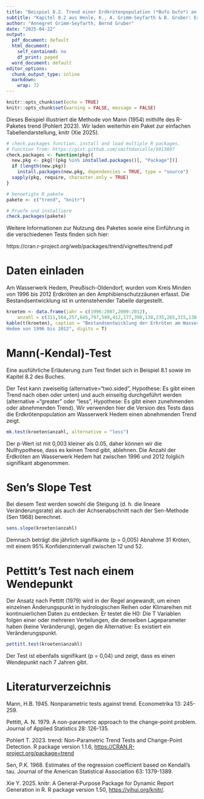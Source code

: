 ---
title: "Beispiel 8.2. Trend einer Erdkrötenpopulation (*Bufo bufo*) an einem Amphibienschutzzaun"
subtitle: "Kapitel 8.2 aus Henle, K., A. Grimm-Seyfarth & B. Gruber: Erfassung und Analyse von Tierpopulationen. Ulmer Verlag"
author: "Annegret Grimm-Seyfarth, Bernd Gruber"
date: "2025-04-22"
output:
  pdf_document: default
  html_document:
    self_contained: no
    df_print: paged
  word_document: default
editor_options:
  chunk_output_type: inline
  markdown:
    wrap: 72
---

```{r setup, include=FALSE}
knitr::opts_chunk$set(echo = TRUE)
knitr::opts_chunk$set(warning = FALSE, message = FALSE) 
```

Dieses Beispiel illustriert die Methode von Mann (1954) mithilfe des R-Paketes trend (Pohlert 2023). Wir laden weiterhin ein Paket zur einfachen Tabellendarstellung, knitr (Xie 2025).

```{r}
# check.packages function: install and load multiple R packages.
# Function from: https://gist.github.com/smithdanielle/9913897
check.packages <- function(pkg){
  new.pkg <- pkg[!(pkg %in% installed.packages()[, "Package"])]
  if (length(new.pkg)) 
    install.packages(new.pkg, dependencies = TRUE, type = "source")
  sapply(pkg, require, character.only = TRUE)
}

# benoetigte R pakete
pakete <- c("trend", "knitr")

# Pruefe und installiere
check.packages(pakete)
```

Weitere Informationen zur Nutzung des Paketes sowie eine Einführung in die verschiedenen Tests finden sich hier:

https://cran.r-project.org/web/packages/trend/vignettes/trend.pdf

# Daten einladen
Am Wasserwerk Hedem, Preußisch-Oldendorf, wurden vom Kreis Minden von 1996 bis 2012 Erdkröten an den Amphibienschutzzäunen erfasst. Die Bestandsentwicklung ist in untenstehender Tabelle dargestellt.
```{r}
kroeten <- data.frame(jahr = c(1996:2007,2009:2012),
    anzahl = c(311,564,257,645,797,589,412,177,398,138,235,265,315,138,112,37))
kable(t(kroeten), caption = "Bestandsentwicklung der Erkröten am Wasserwerk 
Hedem von 1996 bis 2012", digits = T)
```

# Mann(-Kendal)-Test
Eine ausführliche Erläuterung zum Test findet sich in Beispiel 8.1 sowie im Kapitel 8.2 des Buches.

Der Test kann zweiseitig (alternative=“two.sided”, Hypothese: Es gibt einen Trend nach oben oder unten) und auch einseitig durchgeführt werden (alternative =“greater” oder “less”, Hypothese: Es gibt einen zunehmenden oder abnehmenden Trend). Wir verwenden hier die Version des Tests dass die Erdkrötenpopulation am Wasserwerk Hedem einen abnehmenden Trend zeigt.

```{r}
mk.test(kroeten$anzahl, alternative = "less")
```
Der p-Wert ist mit 0,003 kleiner als 0.05, daher können wir die Nullhypothese, dass es keinen Trend gibt, ablehnen. Die Anzahl der Erdkröten am
Wasserwerk Hedem hat zwischen 1996 und 2012 folglich signifikant abgenommen.

# Sen's Slope Test
Bei diesem Test werden sowohl die Steigung (d. h. die lineare Veränderungsrate) als auch der Achsenabschnitt nach der Sen-Methode (Sen 1968) berechnet.  
```{r}
sens.slope(kroeten$anzahl)
```
Demnach beträgt die jährlich signifikante (p = 0,005) Abnahme 31 Kröten, mit einem 95% Konfidenzintervall zwischen 12 und 52.

# Pettitt's Test nach einem Wendepunkt
Der Ansatz nach Pettitt (1979) wird in der Regel angewandt, um einen einzelnen Änderungspunkt in hydrologischen Reihen oder Klimareihen mit kontinuierlichen Daten zu entdecken. Er testet die H0: Die T Variablen folgen einer oder mehreren Verteilungen, die denselben Lageparameter haben (keine Veränderung), gegen die Alternative: Es existiert ein Veränderungspunkt.
```{r}
pettitt.test(kroeten$anzahl)
```
Der Test ist ebenfalls signifikant (p = 0,04) und zeigt, dass es einen Wendepunkt nach 7 Jahren gibt.

# Literaturverzeichnis
Mann, H.B. 1945. Nonparametric tests against trend. Econometrika 13: 245-259.

Pettitt, A. N. 1979. A non-parametric approach to the change-point problem. Journal of Applied Statistics 28: 126-135.

Pohlert T. 2023. trend: Non-Parametric Trend Tests and Change-Point Detection. R package version 1.1.6, <https://CRAN.R-project.org/package=trend>

Sen, P.K. 1968. Estimates of the regression coefficient based on Kendall’s tau. Journal of the American Statistical Association 63: 1379-1389.

Xie Y. 2025. knitr: A General-Purpose Package for Dynamic Report Generation in R. R package version 1.50, <https://yihui.org/knitr/>.